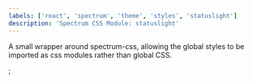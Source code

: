 ```yaml
---
labels: ['react', 'spectrum', 'theme', 'styles', 'statuslight']
description: 'Spectrum CSS Module: statuslight'
---
```



A small wrapper around spectrum-css, allowing the global
styles to be imported as css modules rather than global CSS.

<CSSModulePreview styles={styles} />;
